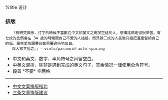 %title 设计

=== 排版 ===
    「有研究顯示，打字的時候不喜歡在中文和英文之間加空格的人，感情路都走得很辛苦，有七成的比例會在 34 歲的時候跟自己不愛的人結婚，而其餘三成的人最後只能把遺產留給自己的貓。畢竟愛情跟書寫都需要適時地留白。
    與大家共勉之。」——vinta/paranoid-auto-spacing


* 中文和英文、数字、半角符号之间留空白。
* 中英文混排，除非是遇到完成的英文句子，其余情况一律使用全角符号。
* 段首 *不要* 空两格

----

* [[https://github.com/sparanoid/chinese-copywriting-guidelines|中文文案排版指北]]
* [[http://jianshu.io/p/d185cba61119|三条文章排版建议]]

